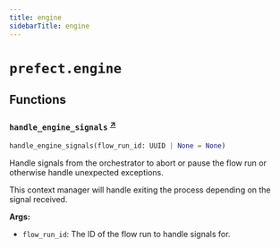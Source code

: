 ```yaml
---
title: engine
sidebarTitle: engine
---
```


# `prefect.engine`

## Functions

### `handle_engine_signals` <sup><a href="https://github.com/prefecthq/prefect/blob/main/src/prefect/engine.py#L32" target="_blank">↗</a></sup>

```python
handle_engine_signals(flow_run_id: UUID | None = None)
```


Handle signals from the orchestrator to abort or pause the flow run or otherwise
handle unexpected exceptions.

This context manager will handle exiting the process depending on the signal received.

**Args:**
- `flow_run_id`: The ID of the flow run to handle signals for.

